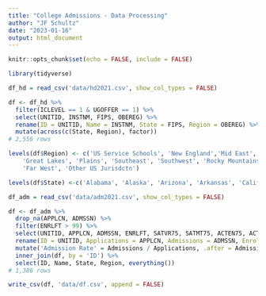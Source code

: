 ---
title: "College Admissions - Data Processing"
author: "JF Schultz"
date: "2023-01-16"
output: html_document
---

```{r setup, include=FALSE}
knitr::opts_chunk$set(echo = FALSE, include = FALSE)
```

```{r libraries, results = 'hide'}
library(tidyverse)
```

```{r dataset-init}
df_hd = read_csv('data/hd2021.csv', show_col_types = FALSE)

df <- df_hd %>%
  filter(ICLEVEL == 1 & UGOFFER == 1) %>%
  select(UNITID, INSTNM, FIPS, OBEREG) %>%
  rename(ID = UNITID, Name = INSTNM, State = FIPS, Region = OBEREG) %>%
  mutate(across(c(State, Region), factor))
# 2,556 rows
```

```{r factor-levels-recode}
levels(df$Region) <- c('US Service Schools', 'New England','Mid East',
    'Great Lakes', 'Plains', 'Southeast', 'Southwest', 'Rocky Mountains',
    'Far West', 'Other US Jurisdctn')

levels(df$State) <-c('Alabama', 'Alaska', 'Arizona', 'Arkansas', 'California', 'Colorado', 'Connecticut', 'Delaware', 'District of Columbia', 'Florida', 'Georgia', 'Hawaii', 'Idaho', 'Illinois', 'Indiana', 'Iowa', 'Kansas', 'Kentucky', 'Louisiana', 'Maine', 'Maryland', 'Massachusetts', 'Michigan', 'Minnesota', 'Mississippi', 'Missouri', 'Montana', 'Nebraska', 'Nevada', 'New Hampshire', 'New Jersey', 'New Mexico', 'New York', 'North Carolina', 'North Dakota', 'Ohio', 'Oklahoma', 'Oregon', 'Pennsylvania', 'Rhode Island', 'South Carolina', 'South Dakota', 'Tennessee', 'Texas', 'Utah', 'Vermont', 'Virginia', 'Washington', 'West Virginia', 'Wisconsin', 'Wyoming', 'American Samoa', 'Federated States of Micronesia', 'Guam', 'Marshall Islands', 'Northern Marianas', 'Palau', 'Puerto Rico', 'Virgin Islands')
```

```{r dataset-add-admissions}
df_adm = read_csv('data/adm2021.csv', show_col_types = FALSE)

df <- df_adm %>%
  drop_na(APPLCN, ADMSSN) %>%
  filter(ENRLFT > 99) %>%
  select(UNITID, APPLCN, ADMSSN, ENRLFT, SATVR75, SATMT75, ACTEN75, ACTMT75) %>%
  rename(ID = UNITID, Applications = APPLCN, Admissions = ADMSSN, Enrollment = ENRLFT) %>%
  mutate('Admission Rate' = Admissions / Applications, .after = Admissions) %>%
  inner_join(df, by = 'ID') %>%
  select(ID, Name, State, Region, everything())
# 1,386 rows
```

```{r save-dataframe}
write_csv(df, 'data/df.csv', append = FALSE)
```